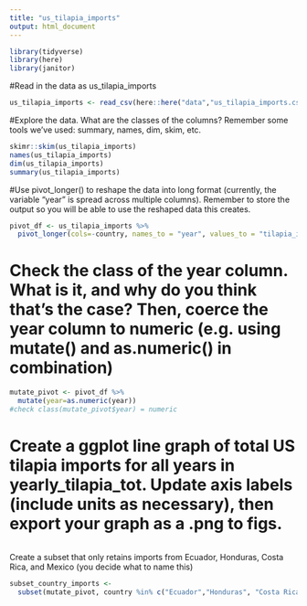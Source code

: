 ```yaml
---
title: "us_tilapia_imports"
output: html_document
---
```


```r
library(tidyverse)
library(here)
library(janitor)
```
#Read in the data as us_tilapia_imports
```r
us_tilapia_imports <- read_csv(here::here("data","us_tilapia_imports.csv"))
```
#Explore the data. What are the classes of the columns? Remember some tools we’ve used: summary, names, dim, skim, etc.

```r
skimr::skim(us_tilapia_imports)
names(us_tilapia_imports)
dim(us_tilapia_imports)
summary(us_tilapia_imports)
```
#Use pivot_longer() to reshape the data into long format (currently, the variable “year” is spread across multiple columns). Remember to store the output so you will be able to use the reshaped data this creates.

```r
pivot_df <- us_tilapia_imports %>% 
  pivot_longer(cols=-country, names_to = "year", values_to = "tilapia_imports" )
```

# Check the class of the year column. What is it, and why do you think that’s the case? Then, coerce the year column to numeric (e.g. using mutate() and as.numeric() in combination)
```r
mutate_pivot <- pivot_df %>% 
  mutate(year=as.numeric(year))
#check class(mutate_pivot$year) = numeric
```


# Create a ggplot line graph of total US tilapia imports for all years in yearly_tilapia_tot. Update axis labels (include units as necessary), then export your graph as a .png to figs.
```r

```

Create a subset that only retains imports from Ecuador, Honduras, Costa Rica, and Mexico (you decide what to name this)

```r
subset_country_imports <- 
  subset(mutate_pivot, country %in% c("Ecuador","Honduras", "Costa Rica", "Mexico"))
```

